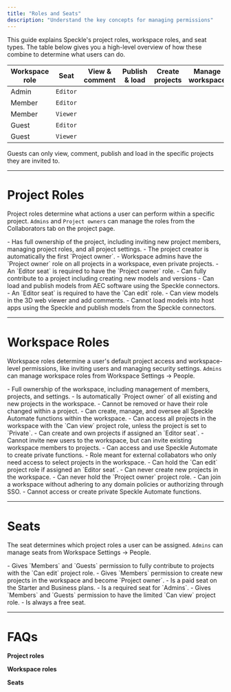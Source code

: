 ```yaml
---
title: "Roles and Seats"
description: "Understand the key concepts for managing permissions"
---
```


This guide explains Speckle's project roles, workspace roles, and seat types. The table below gives you a high-level overview of how these combine to determine what users can do.

<table>
  <thead>
    <tr>
      <th style={{ textAlign: 'left' }}>Workspace role</th>
      <th style={{ textAlign: 'left' }}>Seat</th>
      <th>View & comment</th>
      <th>Publish & load</th>
      <th>Create projects</th>
      <th>Manage workspace</th>
    </tr>
  </thead>
  <tbody>
    <tr>
      <td>Admin</td>
      <td><code>Editor</code></td>
      <td style={{ textAlign: 'center' }}><Icon icon="check" iconType="solid" /></td>
      <td style={{ textAlign: 'center' }}><Icon icon="check" iconType="solid" /></td>
      <td style={{ textAlign: 'center' }}><Icon icon="check" iconType="solid" /></td>
      <td style={{ textAlign: 'center' }}><Icon icon="check" iconType="solid" /></td>
    </tr>
    <tr>
      <td>Member</td>
      <td><code>Editor</code></td>
      <td style={{ textAlign: 'center' }}><Icon icon="check" iconType="solid" /></td>
      <td style={{ textAlign: 'center' }}><Icon icon="check" iconType="solid" /></td>
      <td style={{ textAlign: 'center' }}><Icon icon="check" iconType="solid" /></td>
      <td style={{ textAlign: 'center' }}><Icon icon="xmark" iconType="solid" color="#dc2626" /></td>
    </tr>
    <tr>
      <td>Member</td>
      <td><code>Viewer</code></td>
      <td style={{ textAlign: 'center' }}><Icon icon="check" iconType="solid" /></td>
      <td style={{ textAlign: 'center' }}><Icon icon="xmark" iconType="solid" color="#dc2626" /></td>
      <td style={{ textAlign: 'center' }}><Icon icon="xmark" iconType="solid" color="#dc2626" /></td>
      <td style={{ textAlign: 'center' }}><Icon icon="xmark" iconType="solid" color="#dc2626" /></td>
    </tr>
    <tr>
      <td>Guest</td>
      <td><code>Editor</code></td>
      <td style={{ textAlign: 'center' }}><Icon icon="check" iconType="solid" /></td>
      <td style={{ textAlign: 'center' }}><Icon icon="check" iconType="solid" /></td>
      <td style={{ textAlign: 'center' }}><Icon icon="xmark" iconType="solid" color="#dc2626" /></td>
      <td style={{ textAlign: 'center' }}><Icon icon="xmark" iconType="solid" color="#dc2626" /></td>
    </tr>
    <tr>
      <td>Guest</td>
      <td><code>Viewer</code></td>
      <td style={{ textAlign: 'center' }}><Icon icon="check" iconType="solid" /></td>
      <td style={{ textAlign: 'center' }}><Icon icon="xmark" iconType="solid" color="#dc2626" /></td>
      <td style={{ textAlign: 'center' }}><Icon icon="xmark" iconType="solid" color="#dc2626" /></td>
      <td style={{ textAlign: 'center' }}><Icon icon="xmark" iconType="solid" color="#dc2626" /></td>
    </tr>
  </tbody>
</table>

<Info>Guests can only view, comment, publish and load in the specific projects they are invited to.</Info>

---

# Project Roles

Project roles determine what actions a user can perform within a specific project. `Admins` and `Project owners` can manage the roles from the Collaborators tab on the project page.

<Tabs>
  <Tab title="Project owner">
    - Has full ownership of the project, including inviting new project members, managing project roles, and all project settings.
    - The project creator is automatically the first `Project owner`.
    - Workspace admins have the `Project owner` role on all projects in a workspace, even private projects.
    - An `Editor seat` is required to have the `Project owner` role.
  </Tab>
  <Tab title="Can edit">
    - Can fully contribute to a project including creating new models and versions
    - Can load and publish models from AEC software using the Speckle connectors.
    - An `Editor seat` is required to have the `Can edit` role.
  </Tab>
  <Tab title="Can view">
    - Can view models in the 3D web viewer and add comments.
    - Cannot load models into host apps using the Speckle and publish models from the Speckle connectors.
  </Tab>
</Tabs>

---

# Workspace Roles

Workspace roles determine a user's default project access and workspace-level permissions, like inviting users and managing security settings. `Admins` can manage workspace roles from Workspace Settings -\> People.

<Tabs>
  <Tab title="Admin">
    - Full ownership of the workspace, including management of members, projects, and settings.
    - Is automatically `Project owner` of all existing and new projects in the workspace.
    - Cannot be removed or have their role changed within a project.
    - Can create, manage, and oversee all Speckle Automate functions within the workspace.
  </Tab>
  <Tab title="Member">
    - Can access all projects in the workspace with the `Can view` project role, unless the project is set to `Private`.
    - Can create and own projects if assigned an `Editor seat`.
    - Cannot invite new users to the workspace, but can invite existing workspace members to projects.
    - Can access and use Speckle Automate to create private functions.
  </Tab>
  <Tab title="Guest">
    - Role meant for external collabators who only need access to select projects in the workspace.
    - Can hold the `Can edit` project role if assigned an `Editor seat`.
    - Can never create new projects in the workspace.
    - Can never hold the `Project owner` project role.
    - Can join a workspace without adhering to any domain policies or authorizing through SSO.
    - Cannot access or create private Speckle Automate functions.
  </Tab>
</Tabs>

---

# Seats

The seat determines which project roles a user can be assigned. `Admins` can manage seats from Workspace Settings -\> People.

<Tabs>
  <Tab title="Editor seat">
    - Gives `Members` and `Guests` permission to fully contribute to projects with the `Can edit` project role.
    - Gives `Members` permission to create new projects in the workspace and become `Project owner`.
    - Is a paid seat on the Starter and Business plans.
    - Is a required seat for `Admins`.
  </Tab>
  <Tab title="Viewer seat">
    - Gives `Members` and `Guests` permission to have the limited `Can view` project role.
    - Is always a free seat.
  </Tab>
</Tabs>

---

# FAQs

**Project roles**
<ProjectRolesFAQ />

**Workspace roles**
<WorkspaceRolesFAQ />

**Seats**
<SeatsFAQ />